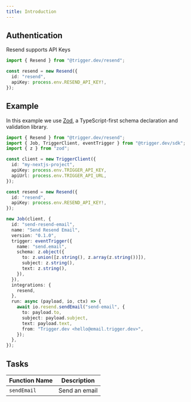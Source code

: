```yaml
---
title: Introduction
---
```


## Authentication

Resend supports API Keys

```ts
import { Resend } from "@trigger.dev/resend";

const resend = new Resend({
  id: "resend",
  apiKey: process.env.RESEND_API_KEY!,
});
```

## Example

In this example we use [Zod](https://zod.dev/?id=introduction), a TypeScript-first schema declaration and validation library.

```ts
import { Resend } from "@trigger.dev/resend";
import { Job, TriggerClient, eventTrigger } from "@trigger.dev/sdk";
import { z } from "zod";

const client = new TriggerClient({
  id: "my-nextjs-project",
  apiKey: process.env.TRIGGER_API_KEY,
  apiUrl: process.env.TRIGGER_API_URL,
});

const resend = new Resend({
  id: "resend",
  apiKey: process.env.RESEND_API_KEY!,
});

new Job(client, {
  id: "send-resend-email",
  name: "Send Resend Email",
  version: "0.1.0",
  trigger: eventTrigger({
    name: "send.email",
    schema: z.object({
      to: z.union([z.string(), z.array(z.string())]),
      subject: z.string(),
      text: z.string(),
    }),
  }),
  integrations: {
    resend,
  },
  run: async (payload, io, ctx) => {
    await io.resend.sendEmail("send-email", {
      to: payload.to,
      subject: payload.subject,
      text: payload.text,
      from: "Trigger.dev <hello@email.trigger.dev>",
    });
  },
});

```

## Tasks

| Function Name | Description   |
| ------------- | ------------- |
| `sendEmail`   | Send an email |
